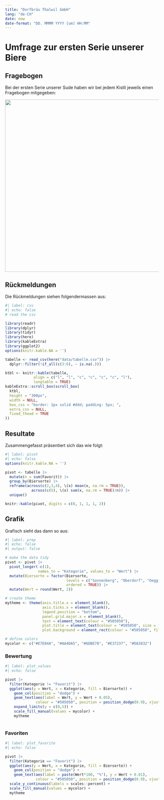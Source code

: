 ```yaml
---
title: "Dorfbräu Thalwil GmbH"
lang: "de-CH"
date: now
date-format: "DD. MMMM YYYY [um] HH:MM"
---
```


# Umfrage zur ersten Serie unserer Biere

## Fragebogen

Bei der ersten Serie unserer Sude haben wir bei jedem Kistli jeweils einen Fragebogen mitgegeben:

![](data/degu.png){fig-align="center" width="564"}

## Rückmeldungen

Die Rückmeldungen siehen folgendermassen aus:

```r
#| label: csv
#| echo: false
# read the csv

library(readr)
library(dplyr)
library(tidyr)
library(here)
library(kableExtra)
library(ggplot2)
options(knitr.kable.NA = '')

tabelle <- read_csv(here("data/tabelle.csv")) |> 
  dplyr::filter(!if_all(c(3:6), ~ is.na(.)))

ktbl <- knitr::kable(tabelle,
             align = c("l", "l", "c", "c", "c", "c", "l"),
             longtable = TRUE)
kableExtra::scroll_box(scroll_box(
  ktbl,
  height = "300px",
  width = NULL,
  box_css = "border: 1px solid #ddd; padding: 5px; ",
  extra_css = NULL,
  fixed_thead = TRUE
))
```

## Resultate

Zusammengefasst präsentiert sich das wie folgt:

```r
#| label: pivot
#| echo: false
options(knitr.kable.NA = '')

pivot <- tabelle |> 
  mutate(n = sum(Favorit)) |> 
  group_by(Biersorte) |> 
  reframe(across(c(2,3,4), \(x) mean(x, na.rm = TRUE)),
            across(c(5), \(x) sum(x, na.rm = TRUE)/n)) |> 
  unique()

knitr::kable(pivot, digits = c(0, 1, 1, 1, 2))
```

## Grafik

Grafisch sieht das dann so aus:
```r
#| label: prep
#| echo: false
#| output: false

# make the data tidy
pivot <- pivot |> 
  pivot_longer(-c(1),
               names_to = "Kategorie", values_to = "Wert") |> 
  mutate(Biersorte = factor(Biersorte,
                            levels = c("Sonnenberg", "Oberdorf", "Oeggisbüel", "Isisbüel", "Ludretikon"),
                            ordered = TRUE)) |> 
  mutate(Wert = round(Wert, 2))

# create theme
mytheme <- theme(axis.title.x = element_blank(),
                 axis.ticks.x = element_blank(),
                 legend.position = "bottom",
                 panel.grid.major.x = element_blank(),
                 text = element_text(colour = "#505050"),
                 plot.title = element_text(colour = "#505050", size = 11, hjust = 0.5),
                 plot.background = element_rect(colour = "#505050", fill=NA, linewidth =.5) )

# define colors
mycolor <- c("#E7E04A", "#AA4DA5", "#6DBE78", "#E37237", "#DA3832")
```


### Bewertung

```r
#| label: plot_values
#| echo: false

pivot |>
  filter(Kategorie != "Favorit") |> 
  ggplot(aes(y = Wert, x = Kategorie, fill = Biersorte)) +
    geom_col(position = "dodge") +
    geom_text(aes(label = Wert, y = Wert + 0.05),
              colour = "#505050", position = position_dodge(0.9), vjust = 0) +
    expand_limits(y = c(0,5)) +
    scale_fill_manual(values = mycolor) +
    mytheme
  
```

### Favoriten

```r
#| label: plot_favorite
#| echo: false

pivot |> 
  filter(Kategorie == "Favorit") |> 
  ggplot(aes(y = Wert, x = Kategorie, fill = Biersorte)) +
    geom_col(position = "dodge") +
    geom_text(aes(label = paste(Wert*100, "%"), y = Wert + 0.01),
              colour = "#505050", position = position_dodge(0.9), vjust = 0) +
  scale_y_continuous(labels = scales::percent) +
  scale_fill_manual(values = mycolor) +
  mytheme
  
```
